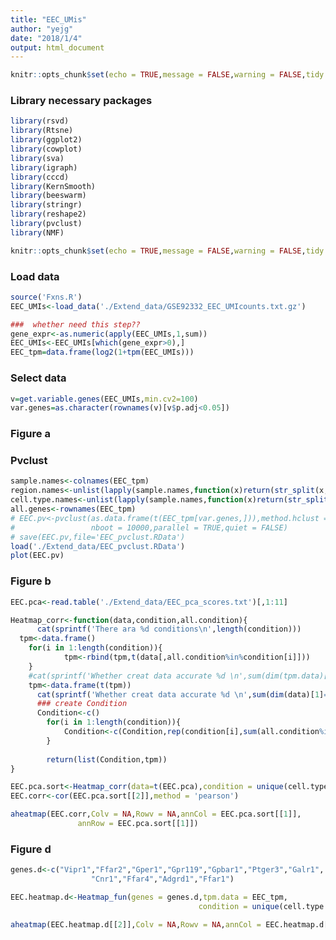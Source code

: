 ```yaml
---
title: "EEC_UMis"
author: "yejg"
date: "2018/1/4"
output: html_document
---
```


```r
knitr::opts_chunk$set(echo = TRUE,message = FALSE,warning = FALSE,tidy = TRUE,fig.width=12, fig.height=10,highlight = TRUE)
```


###  Library  necessary packages
```r
library(rsvd)
library(Rtsne)
library(ggplot2)
library(cowplot)
library(sva)
library(igraph)
library(cccd)
library(KernSmooth)
library(beeswarm)
library(stringr)
library(reshape2)
library(pvclust)
library(NMF)
```

```r
knitr::opts_chunk$set(echo = TRUE,message = FALSE,warning = FALSE,tidy = TRUE,fig.width=12, fig.height=10,highlight = TRUE)
```


###  Load  data
```r
source('Fxns.R')
EEC_UMIs<-load_data('./Extend_data/GSE92332_EEC_UMIcounts.txt.gz')

###  whether need this step??
gene_expr<-as.numeric(apply(EEC_UMIs,1,sum))
EEC_UMIs<-EEC_UMIs[which(gene_expr>0),]
EEC_tpm=data.frame(log2(1+tpm(EEC_UMIs)))
```

###  Select data
```r
v=get.variable.genes(EEC_UMIs,min.cv2=100)
var.genes=as.character(rownames(v)[v$p.adj<0.05])
```


###  Figure a
###  Pvclust
```r
sample.names<-colnames(EEC_tpm)
region.names<-unlist(lapply(sample.names,function(x)return(str_split(x,'_')[[1]][3])))
cell.type.names<-unlist(lapply(sample.names,function(x)return(str_split(x,'_')[[1]][4])))
all.genes<-rownames(EEC_tpm)
# EEC.pv<-pvclust(as.data.frame(t(EEC_tpm[var.genes,])),method.hclust = 'ward.D2',method.dist = 'correlation',
#                 nboot = 10000,parallel = TRUE,quiet = FALSE)
# save(EEC.pv,file='EEC_pvclust.RData')
load('./Extend_data/EEC_pvclust.RData')
plot(EEC.pv)
```


###  Figure b
```r
EEC.pca<-read.table('./Extend_data/EEC_pca_scores.txt')[,1:11]

Heatmap_corr<-function(data,condition,all.condition){
	  cat(sprintf('There ara %d conditions\n',length(condition)))
  tpm<-data.frame()
    for(i in 1:length(condition)){
	        tpm<-rbind(tpm,t(data[,all.condition%in%condition[i]]))
    }
    #cat(sprintf('Whether creat data accurate %d \n',sum(dim(tpm.data)[1]==dim(tpm)[1])))
    tpm<-data.frame(t(tpm))
      cat(sprintf('Whether creat data accurate %d \n',sum(dim(data)[1]==dim(tpm)[2])))
      ### create Condition
      Condition<-c()
        for(i in 1:length(condition)){
		    Condition<-c(Condition,rep(condition[i],sum(all.condition%in%condition[i])))
        }
        
        return(list(Condition,tpm))
}

EEC.pca.sort<-Heatmap_corr(data=t(EEC.pca),condition = unique(cell.type.names),all.condition = cell.type.names)
EEC.corr<-cor(EEC.pca.sort[[2]],method = 'pearson')

aheatmap(EEC.corr,Colv = NA,Rowv = NA,annCol = EEC.pca.sort[[1]],
	           annRow = EEC.pca.sort[[1]])
```

###  Figure d
```r
genes.d<-c("Vipr1","Ffar2","Gper1","Gpr119","Gpbar1","Ptger3","Galr1",
	              "Cnr1","Ffar4","Adgrd1","Ffar1")

EEC.heatmap.d<-Heatmap_fun(genes = genes.d,tpm.data = EEC_tpm,
			                              condition = unique(cell.type.names),all.condition = cell.type.names)

aheatmap(EEC.heatmap.d[[2]],Colv = NA,Rowv = NA,annCol = EEC.heatmap.d[[1]])

```


